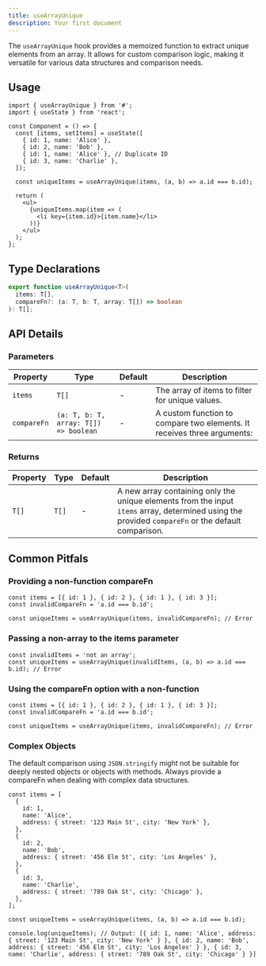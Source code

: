 ```yaml
---
title: useArrayUnique
description: Your first document
---
```


The `useArrayUnique` hook provides a memoized function to extract unique elements from an array. It allows for custom comparison logic, making it versatile for various data structures and comparison needs.

## Usage

```tsx
import { useArrayUnique } from '#';
import { useState } from 'react';

const Component = () => {
  const [items, setItems] = useState([
    { id: 1, name: 'Alice' },
    { id: 2, name: 'Bob' },
    { id: 1, name: 'Alice' }, // Duplicate ID
    { id: 3, name: 'Charlie' },
  ]);

  const uniqueItems = useArrayUnique(items, (a, b) => a.id === b.id);

  return (
    <ul>
      {uniqueItems.map(item => (
        <li key={item.id}>{item.name}</li>
      ))}
    </ul>
  );
};
```

## Type Declarations

```typescript
export function useArrayUnique<T>(
  items: T[],
  compareFn?: (a: T, b: T, array: T[]) => boolean
): T[];
```

## API Details

### Parameters

| Property    | Type                                  | Default | Description                                                             |
| ----------- | ------------------------------------- | ------- | ----------------------------------------------------------------------- |
| `items`     | `T[]`                                 | -       | The array of items to filter for unique values.                         |
| `compareFn` | `(a: T, b: T, array: T[]) => boolean` | -       | A custom function to compare two elements. It receives three arguments: |

### Returns

| Property | Type  | Default | Description                                                                                                                                        |
| -------- | ----- | ------- | -------------------------------------------------------------------------------------------------------------------------------------------------- |
| `T[]`    | `T[]` | -       | A new array containing only the unique elements from the input `items` array, determined using the provided `compareFn` or the default comparison. |

## Common Pitfals

### Providing a non-function compareFn

```tsx
const items = [{ id: 1 }, { id: 2 }, { id: 1 }, { id: 3 }];
const invalidCompareFn = 'a.id === b.id';

const uniqueItems = useArrayUnique(items, invalidCompareFn); // Error
```

### Passing a non-array to the items parameter

```tsx
const invalidItems = 'not an array';
const uniqueItems = useArrayUnique(invalidItems, (a, b) => a.id === b.id); // Error
```

### Using the compareFn option with a non-function

```tsx
const items = [{ id: 1 }, { id: 2 }, { id: 1 }, { id: 3 }];
const invalidCompareFn = 'a.id === b.id';

const uniqueItems = useArrayUnique(items, invalidCompareFn); // Error
```

### Complex Objects

The default comparison using `JSON.stringify` might not be suitable for deeply nested objects or objects with methods. Always provide a compareFn when dealing with complex data structures.

```tsx
const items = [
  {
    id: 1,
    name: 'Alice',
    address: { street: '123 Main St', city: 'New York' },
  },
  {
    id: 2,
    name: 'Bob',
    address: { street: '456 Elm St', city: 'Los Angeles' },
  },
  {
    id: 3,
    name: 'Charlie',
    address: { street: '789 Oak St', city: 'Chicago' },
  },
];

const uniqueItems = useArrayUnique(items, (a, b) => a.id === b.id);

console.log(uniqueItems); // Output: [{ id: 1, name: 'Alice', address: { street: '123 Main St', city: 'New York' } }, { id: 2, name: 'Bob', address: { street: '456 Elm St', city: 'Los Angeles' } }, { id: 3, name: 'Charlie', address: { street: '789 Oak St', city: 'Chicago' } }]
```
